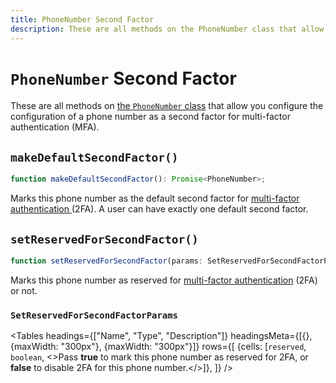 ---
title: PhoneNumber Second Factor
description: These are all methods on the PhoneNumber class that allow you configure the configuration of a phone number as a second factor for multi-factor authentication (MFA).
---


# `PhoneNumber` Second Factor

These are all methods on [the `PhoneNumber` class](/reference-js/phone-number/phone-number) that allow you configure the configuration of a phone number as a second factor for multi-factor authentication (MFA).

## `makeDefaultSecondFactor()`

```typescript
function makeDefaultSecondFactor(): Promise<PhoneNumber>;
```

Marks this phone number as the default second factor for [multi-factor authentication ](https://clerk.com/docs/authentication/custom-flows/multifactor)(2FA). A user can have exactly one default second factor.

## `setReservedForSecondFactor()`

```typescript
function setReservedForSecondFactor(params: SetReservedForSecondFactorParams): Promise<PhoneNumber>;
```

Marks this phone number as reserved for [multi-factor authentication](https://clerk.com/docs/authentication/custom-flows/multifactor) (2FA) or not.

### `SetReservedForSecondFactorParams`

<Tables
  headings={["Name", "Type", "Description"]}
  headingsMeta={[{}, {maxWidth: "300px"}, {maxWidth: "300px"}]}
  rows={[
{cells: [<code>reserved</code>, <code>boolean</code>, <>Pass <strong>true</strong> to mark this phone number as reserved for 2FA, or <strong>false</strong> to disable 2FA for this phone number.</>]},
  ]}
/>